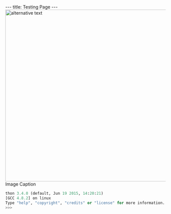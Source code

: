 <div className="content-chunk" data-subsection-id = "Chunk One">
---
title: Testing Page
---
<Image
  style="aspect-ratio:1554/542;"
  src="https://nbjrajrmujlgxmcvqsge.supabase.co/storage/v1/object/public/strapi/files/Screenshot 2023-11-11 at 4.53.51 PM.png-80812a6bcf3b1bfe4aa932aa5967f7af.png"
  alt="alternative text"
  width="1554"
  height="542">
Image Caption
</Image>

```python
thon 3.4.0 (default, Jun 19 2015, 14:20:21)
[GCC 4.8.2] on linux
Type "help", "copyright", "credits" or "license" for more information.
>>>
```
</div>
